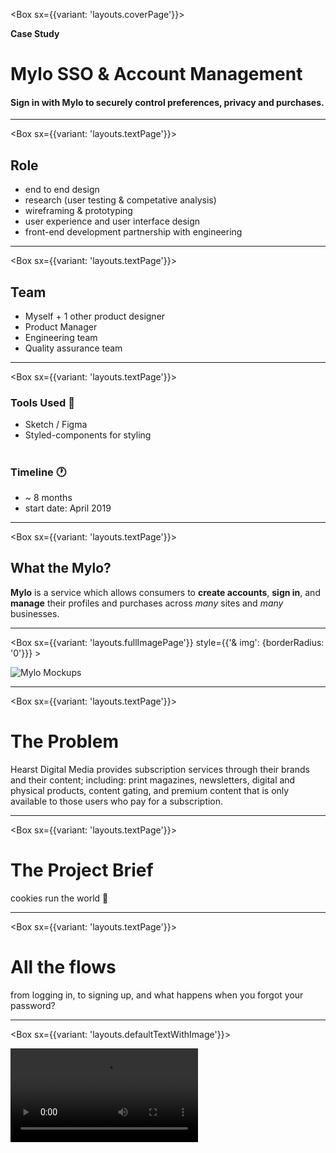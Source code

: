 
<Box sx={{variant: 'layouts.coverPage'}}>

**Case Study**

# Mylo SSO & Account Management

#### Sign in with Mylo to securely control preferences, privacy and purchases.

</Box>

---

<Box sx={{variant: 'layouts.textPage'}}>

## Role

- end to end design
- research (user testing & competative analysis)
- wireframing & prototyping
- user experience and user interface design
- front-end development partnership with engineering

</Box>

---

<Box sx={{variant: 'layouts.textPage'}}>

## Team

- Myself + 1 other product designer
- Product Manager
- Engineering team
- Quality assurance team

</Box>

---

<Box sx={{variant: 'layouts.textPage'}}>

### Tools Used 🔨

- Sketch / Figma
- Styled-components for styling

#

### Timeline 🕐

- ~ 8 months
- start date: April 2019

</Box>

---

<Box sx={{variant: 'layouts.textPage'}}>

## What the Mylo?

**Mylo** is a service which allows consumers to **create accounts**, **sign in**, and **manage** their profiles and purchases across _many_ sites and _many_ businesses.

</Box>

---

<Box sx={{variant: 'layouts.fullImagePage'}} style={{'& img': {borderRadius: '0'}}} >

![Mylo Mockups](../../images/Mylo_devicemocks_all.jpg)

</Box>

---

<Box sx={{variant: 'layouts.textPage'}}>

# The Problem

Hearst Digital Media provides subscription services through their brands and their content; including: print magazines, newsletters, digital and physical products, content gating, and premium content that is only available to those users who pay for a subscription.

</Box>

---

<Box sx={{variant: 'layouts.textPage'}}>

# The Project Brief

cookies run the world 🍪

</Box>

---

<Box sx={{variant: 'layouts.textPage'}}>

# All the flows

from logging in, to signing up, and what happens when you forgot your password?

</Box>

---

<Box sx={{variant: 'layouts.defaultTextWithImage'}}>

  <Video src="/mylo/Mylo_userflows_MOCK-compressed.mp4" />

</Box>

---

<Box sx={{variant: 'layouts.splitPageText'}}>

# Accessing Mylo

  <Video src="/mylo/Mylo_zooming_access_MOCK-compressed.mp4" />

</Box>

---

<Box sx={{variant: 'layouts.textPage'}}>

# Branding Guidelines

A major challenge, outside of the complexities of a SSO service - was creating branding guidelines. This really pushed me out of my comfort zone, but the end result is ✨

</Box>

---

<Box sx={{variant: 'layouts.defaultTextWithImage'}}>

  <Video src="/mylo/Mylo_branding-guidelines_hq_MOCK-compressed.mp4" />

</Box>

---

<Box sx={{variant: 'layouts.textPage'}}>

# Figma Component Library

Creating components for Mylo was the first step into learning how to create complex, modular, and reusable components in Figma.

</Box>

---

<Box sx={{variant: 'layouts.defaultTextWithImage'}} >

![Mylo Mockups](../../images/mylo_figmascreenshot.png)

 Buttons button and more buttons!

</Box>

---

<Box sx={{variant: 'layouts.defaultTextWithImage'}} >

![Mylo Mockups](../../images/mylo_figma-inputs.png)

 Buttons button and more buttons!

</Box>

---

<Box sx={{variant: 'layouts.textPage'}}>

# Customized brand sign in landing page

reduce friction, increase signups ☝️

</Box>

---

<Box sx={{variant: 'layouts.fullImagePage'}} >

![Mylo Mockups](../../images/Mylo_devicemocks_all.jpg)

</Box>

---

<Box sx={{variant: 'layouts.textPage'}}>

# Mylo Accounts

subscription, privacy, and account settings

</Box>

---

<Box sx={{variant: 'layouts.fullImagePage'}} >

![Mylo Mockups](../../images/Mylo-signin-flows.jpg)

</Box>

---

<Box sx={{variant: 'layouts.fullImagePage'}} >

![Mylo Mockups](../../images/mylo_accounts.jpg)

</Box>

---

<Box sx={{variant: 'layouts.textPage'}}>

# Password Validation

this was the key to increasing user signups

</Box>

---

<Box sx={{variant: 'layouts.fullImagePage'}} >
<div style={{overflow: 'hidden', height: '80vh', width: '100%', position: 'relative', lineHeight: '0'}}>
	  <Video src="/mylo/Mylo_passwordflow_MOCK-compressed.mp4" style={{position: 'absolute', top: '-2px', left: '0', height: 'calc(100% + 4px)'}} />
  </div>

</Box>

---

<Box sx={{variant: 'layouts.textPage'}}>

# Reflections & Learnings

Building trust is a tricky thing

</Box>

---

<Box sx={{variant: 'layouts.coverPage'}}>

# The End

##### **Next Up**: Figma, design systems, and Scribe ✏️

</Box>
